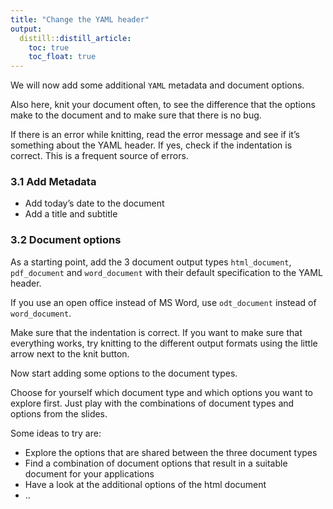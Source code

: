 ```yaml
---
title: "Change the YAML header"
output: 
  distill::distill_article:
    toc: true
    toc_float: true
---
```


We will now add some additional `YAML` metadata and document options.

Also here, knit your document often, to see the difference that the options make to the document
and to make sure that there is no bug.

If there is an error while knitting, read the error message and see if it's something about
the YAML header. If yes, check if the indentation is correct. This is a frequent 
source of errors.

### 3.1 Add Metadata

- Add today's date to the document
- Add a title and subtitle

### 3.2 Document options

As a starting point, add the 3 document output types `html_document`, `pdf_document` and
`word_document` with their default specification to the YAML header.

If you use an open office instead of MS Word, use `odt_document` instead of `word_document`.

Make sure that the indentation is correct. If you want to make sure that everything works,
try knitting to the different output formats using the little arrow next to the knit button.

Now start adding some options to the document types. 

Choose for yourself which document type and which options you want to explore first.
Just play with the combinations of document types and options from the slides.

Some ideas to try are:

- Explore the options that are shared between the three document types
- Find a combination of document options that result in a suitable document for your applications
- Have a look at the additional options of the html document
- ..